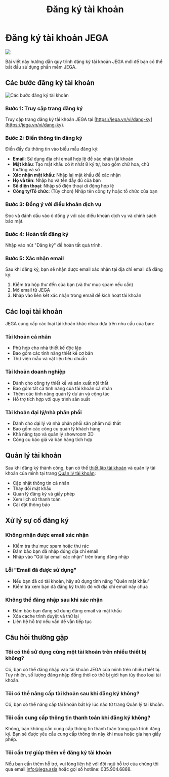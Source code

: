 ﻿---
title: 'Đăng ký tài khoản'
description: 'Hướng dẫn đăng ký tài khoản JEGA mới'
icon: 'user-plus'
---

# Đăng ký tài khoản JEGA

<Frame>
  <img src="/images/huong-dan/dang-ky-tai-khoan.png" />
</Frame>

Bài viết này hướng dẫn quy trình đăng ký tài khoản JEGA mới để bạn có thể bắt đầu sử dụng phần mềm JEGA.

## Các bước đăng ký tài khoản
![Các bước đăng ký tài khoản
](/images/huong-dan/dang-ky-tai-khoan.png)


### Bước 1: Truy cập trang đăng ký

Truy cập trang đăng ký tài khoản JEGA tại [https://jega.vn/vi/dang-ky](https://jega.vn/vi/dang-ky).

### Bước 2: Điền thông tin đăng ký

Điền đầy đủ thông tin vào biểu mẫu đăng ký:

- **Email**: Sử dụng địa chỉ email hợp lệ để xác nhận tài khoản
- **Mật khẩu**: Tạo mật khẩu có ít nhất 8 ký tự, bao gồm chữ hoa, chữ thường và số
- **Xác nhận mật khẩu**: Nhập lại mật khẩu để xác nhận
- **Họ và tên**: Nhập họ và tên đầy đủ của bạn
- **Số điện thoại**: Nhập số điện thoại di động hợp lệ
- **Công ty/Tổ chức**: (Tùy chọn) Nhập tên công ty hoặc tổ chức của bạn

### Bước 3: Đồng ý với điều khoản dịch vụ

Đọc và đánh dấu vào ô đồng ý với các điều khoản dịch vụ và chính sách bảo mật.

### Bước 4: Hoàn tất đăng ký

Nhập vào nút "Đăng ký" để hoàn tất quá trình.

### Bước 5: Xác nhận email

Sau khi đăng ký, bạn sẽ nhận được email xác nhận tại địa chỉ email đã đăng ký:

1. Kiểm tra hộp thư đến của bạn (và thư mục spam nếu cần)
2. Mở email từ JEGA
3. Nhập vào liên kết xác nhận trong email để kích hoạt tài khoản

## Các loại tài khoản

JEGA cung cấp các loại tài khoản khác nhau dựa trên nhu cầu của bạn:

### Tài khoản cá nhân
- Phù hợp cho nhà thiết kế độc lập
- Bao gồm các tính năng thiết kế cơ bản
- Thư viện mẫu và vật liệu tiêu chuẩn

### Tài khoản doanh nghiệp
- Dành cho công ty thiết kế và sản xuất nội thất
- Bao gồm tất cả tính năng của tài khoản cá nhân
- Thêm các tính năng quản lý dự án và cộng tác
- Hỗ trợ tích hợp với quy trình sản xuất

### Tài khoản đại lý/nhà phân phối
- Dành cho đại lý và nhà phân phối sản phẩm nội thất
- Bao gồm các công cụ quản lý khách hàng
- Khả năng tạo và quản lý showroom 3D
- Công cụ báo giá và bán hàng tích hợp

## Quản lý tài khoản

Sau khi đăng ký thành công, bạn có thể [thiết lập tài khoản](/trung-tam-huong-dan/huong-dan-nguoi-dung-moi/thiet-lap-tai-khoan) và quản lý tài khoản của mình tại trang [Quản lý tài khoản](https://jega.vn/vi/tai-khoan):

- Cập nhật thông tin cá nhân
- Thay đổi mật khẩu
- Quản lý đăng ký và giấy phép
- Xem lịch sử thanh toán
- Cài đặt thông báo

## Xử lý sự cố đăng ký

### Không nhận được email xác nhận
- Kiểm tra thư mục spam hoặc thư rác
- Đảm bảo bạn đã nhập đúng địa chỉ email
- Nhập vào "Gửi lại email xác nhận" trên trang đăng nhập

### Lỗi "Email đã được sử dụng"
- Nếu bạn đã có tài khoản, hãy sử dụng tính năng "Quên mật khẩu"
- Kiểm tra xem bạn đã đăng ký trước đó với địa chỉ email này chưa

### Không thể đăng nhập sau khi xác nhận
- Đảm bảo bạn đang sử dụng đúng email và mật khẩu
- Xóa cache trình duyệt và thử lại
- Liên hệ hỗ trợ nếu vấn đề vẫn tiếp tục

## Câu hỏi thường gặp

### Tôi có thể sử dụng cùng một tài khoản trên nhiều thiết bị không?
Có, bạn có thể đăng nhập vào tài khoản JEGA của mình trên nhiều thiết bị. Tuy nhiên, số lượng đăng nhập đồng thời có thể bị giới hạn tùy theo loại tài khoản.

### Tôi có thể nâng cấp tài khoản sau khi đăng ký không?
Có, bạn có thể nâng cấp tài khoản bất kỳ lúc nào từ trang Quản lý tài khoản.

### Tôi cần cung cấp thông tin thanh toán khi đăng ký không?
Không, bạn không cần cung cấp thông tin thanh toán trong quá trình đăng ký. Bạn sẽ được yêu cầu cung cấp thông tin này khi mua hoặc gia hạn giấy phép.

### Tôi cần trợ giúp thêm về đăng ký tài khoản
Nếu bạn cần thêm hỗ trợ, vui lòng liên hệ với đội ngũ hỗ trợ của chúng tôi qua email [info@jega.asia](mailto:info@jega.asia) hoặc gọi số hotline: 035.904.6888.

